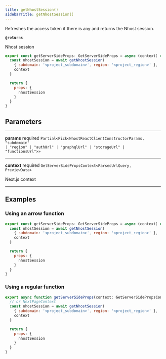 ```yaml
---
title: getNhostSession()
sidebarTitle: getNhostSession()
---
```


Refreshes the access token if there is any and returns the Nhost session.

**`@returns`**

Nhost session

```js
export const getServerSideProps: GetServerSideProps = async (context) => {
  const nhostSession = await getNhostSession(
    { subdomain: '<project_subdomain>', region: '<project_region>' },
    context
  )

  return {
    props: {
      nhostSession
    }
  }
}
```

## Parameters

---

**<span className="parameter-name">params</span>** <span className="optional-status">required</span> <code>Partial&lt;Pick&lt;NhostReactClientConstructorParams, "subdomain" &#124; "region" &#124; "authUrl" &#124; "graphqlUrl" &#124; "storageUrl" &#124; "functionsUrl"&gt;&gt;</code>

---

**<span className="parameter-name">context</span>** <span className="optional-status">required</span> <code>GetServerSidePropsContext&lt;ParsedUrlQuery, PreviewData&gt;</code>

Next.js context

---

## Examples

### Using an arrow function

```js
export const getServerSideProps: GetServerSideProps = async (context) => {
  const nhostSession = await getNhostSession(
    { subdomain: '<project_subdomain>', region: '<project_region>' },
    context
  )

  return {
    props: {
      nhostSession
    }
  }
}
```

### Using a regular function

```js
export async function getServerSideProps(context: GetServerSidePropsContext) {
  // or NextPageContext
  const nhostSession = await getNhostSession(
    { subdomain: '<project_subdomain>', region: '<project_region>' },
    context
  )

  return {
    props: {
      nhostSession
    }
  }
}
```
